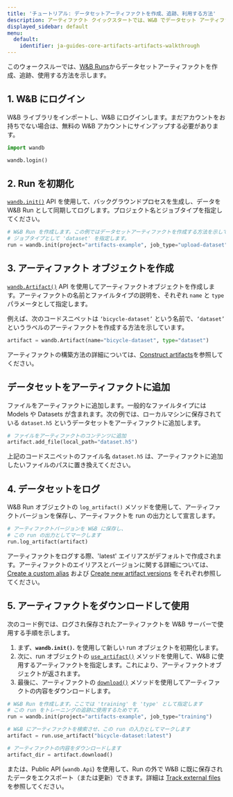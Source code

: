 ---
title: 'チュートリアル: データセットアーティファクトを作成、追跡、利用する方法'
description: アーティファクト クイックスタートでは、W&B でデータセット アーティファクトを作成、追跡、使用する方法を示します。
displayed_sidebar: default
menu:
  default:
    identifier: ja-guides-core-artifacts-artifacts-walkthrough
---

このウォークスルーでは、[W&B Runs](/ja/guides/models/track/runs/)からデータセットアーティファクトを作成、追跡、使用する方法を示します。

## 1. W&B にログイン

W&B ライブラリをインポートし、W&B にログインします。まだアカウントをお持ちでない場合は、無料の W&B アカウントにサインアップする必要があります。

```python
import wandb

wandb.login()
```

## 2. Run を初期化

[`wandb.init()`](/ja/ref/python/init) API を使用して、バックグラウンドプロセスを生成し、データを W&B Run として同期してログします。プロジェクト名とジョブタイプを指定してください。

```python
# W&B Run を作成します。この例ではデータセットアーティファクトを作成する方法を示しているので、
# ジョブタイプとして 'dataset' を指定します。
run = wandb.init(project="artifacts-example", job_type="upload-dataset")
```

## 3. アーティファクト オブジェクトを作成

[`wandb.Artifact()`](/ja/ref/python/artifact) API を使用してアーティファクトオブジェクトを作成します。アーティファクトの名前とファイルタイプの説明を、それぞれ `name` と `type` パラメータとして指定します。

例えば、次のコードスニペットは `‘bicycle-dataset’` という名前で、`‘dataset’` というラベルのアーティファクトを作成する方法を示しています。

```python
artifact = wandb.Artifact(name="bicycle-dataset", type="dataset")
```

アーティファクトの構築方法の詳細については、[Construct artifacts](/ja/./construct-an-artifact)を参照してください。

## データセットをアーティファクトに追加

ファイルをアーティファクトに追加します。一般的なファイルタイプには Models や Datasets が含まれます。次の例では、ローカルマシンに保存されている `dataset.h5` というデータセットをアーティファクトに追加します。

```python
# ファイルをアーティファクトのコンテンツに追加
artifact.add_file(local_path="dataset.h5")
```

上記のコードスニペットのファイル名 `dataset.h5` は、アーティファクトに追加したいファイルのパスに置き換えてください。

## 4. データセットをログ

W&B Run オブジェクトの `log_artifact()` メソッドを使用して、アーティファクトバージョンを保存し、アーティファクトを run の出力として宣言します。

```python
# アーティファクトバージョンを W&B に保存し、
# この run の出力としてマークします
run.log_artifact(artifact)
```

アーティファクトをログする際、'latest' エイリアスがデフォルトで作成されます。アーティファクトのエイリアスとバージョンに関する詳細については、[Create a custom alias](/ja/./create-a-custom-alias) および [Create new artifact versions](/ja/./create-a-new-artifact-version) をそれぞれ参照してください。

## 5. アーティファクトをダウンロードして使用

次のコード例では、ログされ保存されたアーティファクトを W&B サーバーで使用する手順を示します。

1. まず、**`wandb.init()`.** を使用して新しい run オブジェクトを初期化します。
2. 次に、run オブジェクトの [`use_artifact()`](/ja/ref/python/run.md#use_artifact) メソッドを使用して、W&B に使用するアーティファクトを指定します。これにより、アーティファクトオブジェクトが返されます。
3. 最後に、アーティファクトの [`download()`](/ja/ref/python/artifact.md#download) メソッドを使用してアーティファクトの内容をダウンロードします。

```python
# W&B Run を作成します。ここでは 'training' を 'type' として指定します
# この run をトレーニングの追跡に使用するためです。
run = wandb.init(project="artifacts-example", job_type="training")

# W&B にアーティファクトを検索させ、この run の入力としてマークします
artifact = run.use_artifact("bicycle-dataset:latest")

# アーティファクトの内容をダウンロードします
artifact_dir = artifact.download()
```

または、Public API (`wandb.Api`) を使用して、Run の外で W&B に既に保存されたデータをエクスポート（または更新）できます。詳細は [Track external files](/ja/./track-external-files) を参照してください。